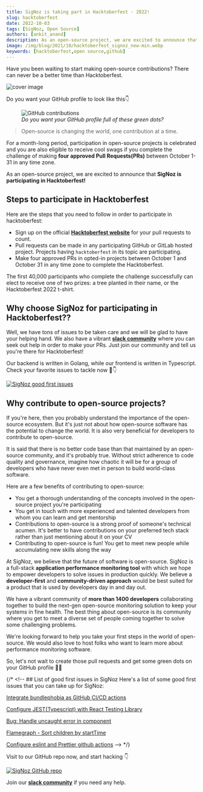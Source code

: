 ```yaml
---
title: SigNoz is taking part in Hacktoberfest - 2022!
slug: hacktoberfest
date: 2022-10-03
tags: [SigNoz, Open Source]
authors: [ankit_anand]
description: As an open-source project, we are excited to announce that SigNoz is participating in Hacktoberfest 2022!..
image: /img/blog/2021/10/hacktoberfest_signoz_new-min.webp
keywords: [hacktoberfest,open source,github]
---
```


<head>
  <link rel="canonical" href="https://signoz.io/blog/hacktoberfest/"/>
</head>

Have you been waiting to start making open-source contributions? There can never be a better time than Hacktoberfest.



![cover image](/img/blog/2021/10/hacktoberfest_signoz_new-min.webp)


Do you want your GitHub profile to look like this👇

<figure data-zoomable>
    <img src="/img/blog/2021/10/github_contributions-min.webp" alt="GitHub contributions"/>
    <figcaption><i>Do you want your GitHub profile full of these green dots?</i></figcaption>
</figure>


>Open-source is changing the world, one contribution at a time.

For a month-long period, participation in open-source projects is celebrated and you are also eligible to receive cool swags if you complete the challenge of making **four approved Pull Requests(PRs)** between October 1-31 in any time zone.

As an open-source project, we are excited to announce that **SigNoz is participating in Hacktoberfest!**

## Steps to participate in Hacktoberfest
Here are the steps that you need to follow in order to participate in hacktoberfest:

- Sign up on the official **[Hacktoberfest website](https://hacktoberfest.com/)** for your pull requests to count.
- Pull requests can be made in any participating GitHub or GitLab hosted project. Projects having `hacktoberfest` in its topic are participating.
- Make four approved PRs in opted-in projects between October 1 and October 31 in any time zone to complete the Hacktoberfest.

The first 40,000 participants who complete the challenge successfully can elect to receive one of two prizes: a tree planted in their name, or the Hacktoberfest 2022 t-shirt.

## Why choose SigNoz for participating in Hacktoberfest??
Well, we have tons of issues to be taken care and we will be glad to have your helping hand. We also have a vibrant **[slack community](https://signoz.io/slack)** where you can seek out help in order to make your PRs. Just join our community and tell us you're there for Hacktoberfest!

Our backend is written in Golang, while our frontend is written in Typescript. Check your favorite issues to tackle now 🤺👇

[![SigNoz good first issues](/img/blog/2021/10/hacktoberfest_signoz_first_issues.webp)](https://github.com/SigNoz/signoz/issues?q=is%3Aissue+is%3Aopen+label%3A%22good+first+issue%22)

## Why contribute to open-source projects?
If you're here, then you probably understand the importance of the open-source ecosystem. But it's just not about how open-source software has the potential to change the world. It is also very beneficial for developers to contribute to open-source.

 It is said that there is no better code base than that maintained by an open-source community, and it's probably true. Without strict adherence to code quality and governance, imagine how chaotic it will be for a group of developers who have never even met in person to build world-class software.

Here are a few benefits of contributing to open-source:

- You get a thorough understanding of the concepts involved in the open-source project you're participating
- You get in touch with more experienced and talented developers from whom you can learn and get mentorship
- Contributions to open-source is a strong proof of someone's technical acumen. It's better to have contributions on your preferred tech stack rather than just mentioning about it on your CV
- Contributing to open-source is fun! You get to meet new people while accumulating new skills along the way

At SigNoz, we believe that the future of software is open-source. SigNoz is a full-stack **application performance monitoring tool** with which we hope to empower developers to solve issues in production quickly. We believe a **developer-first** and **community-driven approach** would be best suited for a product that is used by developers day in and day out.

We have a vibrant community of **more than 1400 developers** collaborating together to build the next-gen open-source monitoring solution to keep your systems in fine health. The best thing about open-source is its community where you get to meet a diverse set of people coming together to solve some challenging problems.

We're looking forward to help you take your first steps in the world of open-source. We would also love to host folks who want to learn more about performance monitoring software.

So, let's not wait to create those pull requests and get some green dots on your GitHub profile 🥳🎉

{/* <!-- ## List of good first issues in SigNoz
Here's a list of some good first issues that you can take up for SigNoz:

[Integrate bundlephobia as GitHub CI/CD actions](https://github.com/SigNoz/signoz/issues/319)

[Configure JEST(Typescript) with React Testing Library](https://github.com/SigNoz/signoz/issues/312)

[Bug: Handle uncaught error in component](https://github.com/SigNoz/signoz/issues/227)

[Flamegraph - Sort children by startTime](https://github.com/SigNoz/signoz/issues/178)

[Configure eslint and Prettier github actions](https://github.com/SigNoz/signoz/issues/280) --> */}

Visit to our GitHub repo now, and start hacking 👇

[![SigNoz GitHub repo](/img/blog/common/signoz_github.webp)](https://github.com/SigNoz/signoz)

Join our **[slack community](https://signoz.io/slack)** if you need any help.
